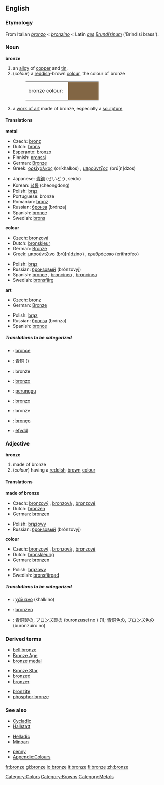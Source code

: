 {{wikipedia}}
==English==

===Etymology===
From Italian ''[[bronzo]]'' < ''[[bronzino]]'' < Latin ''[[aes]] [[Brundisinus|Brundisinum]]'' ('Brindisi brass').

===Noun===
'''bronze'''

#<!--DefA-->an [[alloy]] of [[copper]] and [[tin]].
#<!--DefB-->(''colour'') a [[red]]dish-brown [[color|colour]], the colour of bronze
#:<table><tr><td>bronze colour: &nbsp;</td><td bgcolor="#826644" width="80">&nbsp; </td></tr></table>
#<!--DefC-->a [[work of art]] made of bronze, especially a [[sculpture]]


====Translations====
<!--DefA-->'''metal'''
{{top}}
*Czech: [[bronz]] {{m}}
*Dutch: [[brons]] {{n}}
*Esperanto: [[bronzo]]
*Finnish: [[pronssi]]
*German: [[Bronze]] {{f}}
*Greek: [[ορείχαλκος]] (oríkhalkos) {{m}}, [[μπρούντζος]] (brú[n]dzos) {{m}}
{{mid}}
*Japanese: [[青銅]] (せいどう, seidō)
*Korean: [[청동]] (cheongdong)
*Polish: [[brąz]] {{m}}
*Portuguese: bronze {{m}}
*Romanian: [[bronz]] {{n}}
*Russian: [[бронза]] (brónza) {{f}}
*Spanish: [[bronce]] {{m}}
*Swedish: [[brons]]
{{bottom}}

<!--DefB-->'''colour'''
{{top}}
*Czech: [[bronzová]] {{f}}
*Dutch: [[bronskleur]] {{f}}
*German: [[Bronze]] {{f}}
*Greek: [[μπρούντζινο]] (brú[n]dzino) {{n}}, [[ερυθρόφαιο]] (erithrófeo) {{n}}
{{mid}}
*Polish: [[brąz]] {{m}}
*Russian: [[бронзовый]] (brónzovyj)
*Spanish: [[bronce]] {{m}}, [[broncíneo]] {{m}}, [[broncínea]] {{f}}
*Swedish: [[bronsfärg]]
{{bottom}}

<!--DefC-->'''art'''
{{top}}
*Czech: [[bronz]] {{m}}
*German: [[Bronze]] {{f}}
{{mid}}
*Polish: [[brąz]] {{m}}
*Russian: [[бронза]] (brónza) {{f}}
*Spanish: [[bronce]] {{m}}
{{bottom}}

=====Translations to be categorized=====
{{checktrans}}
<!--Remove this section once all of the translations below have been moved into the tables above.-->
*{{ttbc|Asturian}}: [[bronce]]
*{{ttbc|Chinese}}: [[青铜]] ()
*{{ttbc|French}}: bronze
*{{ttbc|Ido}}: [[bronzo]] {{m}}
*{{ttbc|Indonesian}}: [[perunggu]]
*{{ttbc|Italian}}: [[bronzo]]
*{{ttbc|Low Saxon}}: bronze
*{{ttbc|Portuguese}}: [[bronço]] {{m}}
*{{ttbc|Welsh}}: [[efydd]]

===Adjective===
'''bronze'''
#<!--DefD-->made of bronze
#<!--DefE-->(''colour'') having a [[reddish]]-[[brown]] [[colour]]

====Translations====

<!--DefD-->'''made of bronze'''
{{top}}
*Czech: [[bronzový]] {{m}}, [[bronzová]] {{f}}, [[bronzové]] {{n}}
*Dutch: [[bronzen]]
*German: [[bronzen]]
{{mid}}
*Polish: [[brązowy]]
*Russian: [[бронзовый]] (brónzovyj)
{{bottom}}

<!--DefE-->'''colour'''
{{top}}
*Czech: [[bronzový]] {{m}}, [[bronzová]] {{f}}, [[bronzové]] {{n}}
*Dutch: [[bronskleurig]]
*German: [[bronzen]]
{{mid}}
*Polish: [[brązowy]]
*Swedish: [[bronsfärgad]]
{{bottom}}

=====Translations to be categorized=====
{{checktrans}}
<!--Remove this section once all of the translations below have been moved into the tables above.-->
*{{ttbc|Greek}}: [[χάλκινο]] (khálkino) {{m}}
*{{ttbc|Italian}}: [[bronzeo]]
*{{ttbc|Japanese}}: [[青銅製]]の, [[ブロンズ製]]の (buronzusei no ) (1); [[青銅色]]の, [[ブロンズ色]]の (buronzuiro no)

===Derived terms===
{{top3}}
*[[bell bronze]]
*[[Bronze Age]]
*[[bronze medal]]
{{mid3}}
*[[Bronze Star]]
*[[bronzed]]
*[[bronzer]]
{{mid3}}
*[[bronzite]]
*[[phosphor bronze]]
{{bottom}}

===See also===
{{top3}}
*[[Cycladic]]
*[[Hallstatt]]
{{mid3}}
*[[Helladic]]
*[[Minoan]]
{{mid3}}
*[[penny]]
*[[Wiktionary_Appendix:Colours|Appendix:Colours]]
{{bottom}}

[[Category:Colors]]
[[Category:Browns]]
[[Category:Metals]]

[[fr:bronze]]
[[gl:bronze]]
[[io:bronze]]
[[it:bronze]]
[[fi:bronze]]
[[zh:bronze]]